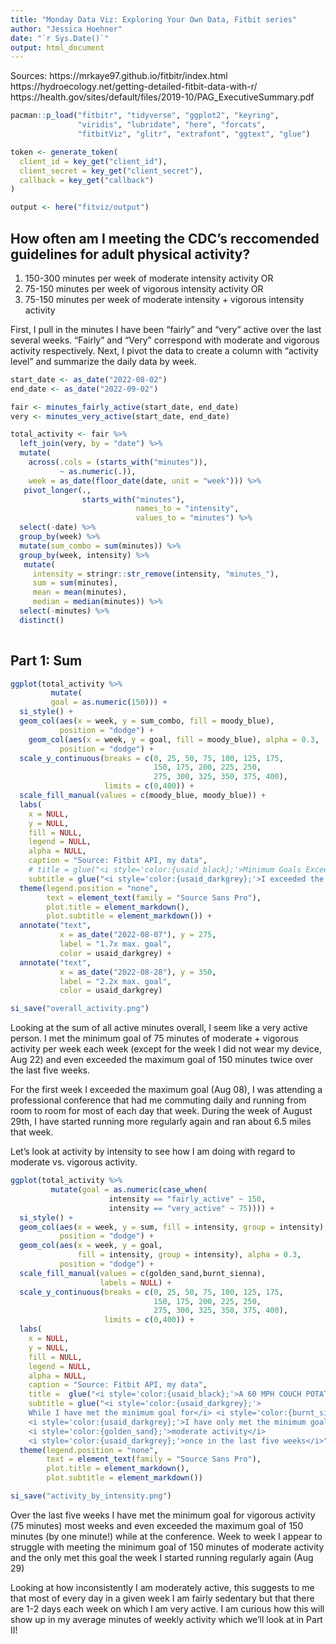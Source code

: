 ```yaml
---
title: "Monday Data Viz: Exploring Your Own Data, Fitbit series"
author: "Jessica Hoehner"
date: "`r Sys.Date()`"
output: html_document
---
```


Sources: 
https://mrkaye97.github.io/fitbitr/index.html
https://hydroecology.net/getting-detailed-fitbit-data-with-r/
https://health.gov/sites/default/files/2019-10/PAG_ExecutiveSummary.pdf

```r
pacman::p_load("fitbitr", "tidyverse", "ggplot2", "keyring", 
               "viridis", "lubridate", "here", "forcats", 
               "fitbitViz", "glitr", "extrafont", "ggtext", "glue")

token <- generate_token(
  client_id = key_get("client_id"),
  client_secret = key_get("client_secret"),
  callback = key_get("callback")
)

output <- here("fitviz/output")

```

## How often am I meeting the CDC's reccomended guidelines for adult physical activity?

1. 150-300 minutes per week of moderate intensity activity OR
2. 75-150 minutes per week of vigorous intensity activity OR
3. 75-150 minutes per week of moderate intensity + vigorous intensity activity 

First, I pull in the minutes I have been "fairly" and "very" active over the
last several weeks. "Fairly" and "Very" correspond with moderate and vigorous 
activity respectively. Next, I pivot the data to create a column with 
"activity level" and summarize the daily data by week.

```r

start_date <- as_date("2022-08-02")
end_date <- as_date("2022-09-02")

fair <- minutes_fairly_active(start_date, end_date)
very <- minutes_very_active(start_date, end_date)

total_activity <- fair %>%
  left_join(very, by = "date") %>%
  mutate(
    across(.cols = (starts_with("minutes")), 
           ~ as.numeric(.)), 
    week = as_date(floor_date(date, unit = "week"))) %>%
   pivot_longer(., 
                starts_with("minutes"), 
                            names_to = "intensity", 
                            values_to = "minutes") %>%
  select(-date) %>%
  group_by(week) %>%
  mutate(sum_combo = sum(minutes)) %>%
  group_by(week, intensity) %>%
   mutate(
     intensity = stringr::str_remove(intensity, "minutes_"),
     sum = sum(minutes), 
     mean = mean(minutes),
     median = median(minutes)) %>%
  select(-minutes) %>%
  distinct()
 
```

## Part 1: Sum

```r

ggplot(total_activity %>%
         mutate(
         goal = as.numeric(150))) +
  si_style() +
  geom_col(aes(x = week, y = sum_combo, fill = moody_blue), 
           position = "dodge") +
    geom_col(aes(x = week, y = goal, fill = moody_blue), alpha = 0.3,
           position = "dodge") +
  scale_y_continuous(breaks = c(0, 25, 50, 75, 100, 125, 175, 
                                150, 175, 200, 225, 250, 
                                275, 300, 325, 350, 375, 400), 
                     limits = c(0,400)) +
  scale_fill_manual(values = c(moody_blue, moody_blue)) +
  labs(
    x = NULL, 
    y = NULL,
    fill = NULL,
    legend = NULL, 
    alpha = NULL, 
    caption = "Source: Fitbit API, my data",
    # title = glue("<i style='color:{usaid_black};'>Minimum Goals Exceeded Each Week Device Was Worn,<br> Maximum Goals Exceeded Twice</i>") %>% toupper, 
    subtitle = glue("<i style='color:{usaid_darkgrey};'>I exceeded the <i style='color:{moody_blue};'>150 minute goal</i> <i style='color:{usaid_darkgrey};'>twice over the last five weeks</i>")) +
  theme(legend.position = "none", 
        text = element_text(family = "Source Sans Pro"),
        plot.title = element_markdown(), 
        plot.subtitle = element_markdown()) +
  annotate("text", 
           x = as_date("2022-08-07"), y = 275, 
           label = "1.7x max. goal", 
           color = usaid_darkgrey) +
  annotate("text", 
           x = as_date("2022-08-28"), y = 350, 
           label = "2.2x max. goal", 
           color = usaid_darkgrey)

si_save("overall_activity.png")

```
Looking at the sum of all active minutes overall, I seem like a very active person.
I met the minimum goal of 75 minutes of moderate + vigorous activity per week 
each week (except for the week I did not wear my device, Aug 22) and even exceeded 
the maximum goal of 150 minutes twice over the last five weeks.

For the first week I exceeded the maximum goal (Aug 08), I was attending a professional conference that had me commuting daily and running from room to room for most of each day that week. During the week of August 29th, I have started running more regularly
again and ran about 6.5 miles that week.

Let's look at activity by intensity to see how I am doing with regard to moderate
vs. vigorous activity.

```r

ggplot(total_activity %>%
         mutate(goal = as.numeric(case_when(
                      intensity == "fairly_active" ~ 150, 
                      intensity == "very_active" ~ 75)))) +
  si_style() +
  geom_col(aes(x = week, y = sum, fill = intensity, group = intensity), 
           position = "dodge") +
  geom_col(aes(x = week, y = goal, 
               fill = intensity, group = intensity), alpha = 0.3,
           position = "dodge") +
  scale_fill_manual(values = c(golden_sand,burnt_sienna),
                    labels = NULL) +
  scale_y_continuous(breaks = c(0, 25, 50, 75, 100, 125, 175, 
                                150, 175, 200, 225, 250, 
                                275, 300, 325, 350, 375, 400), 
                     limits = c(0,400)) +
  labs(
    x = NULL, 
    y = NULL,
    fill = NULL,
    legend = NULL, 
    alpha = NULL, 
    caption = "Source: Fitbit API, my data",
    title =  glue("<i style='color:{usaid_black};'>A 60 MPH COUCH POTATO</i>"), 
    subtitle = glue("<i style='color:{usaid_darkgrey};'>
    While I have met the minimum goal for</i> <i style='color:{burnt_sienna};'>vigorous actvity</i> <i style='color:{usaid_darkgrey};'>most weeks,</i> <br> 
    <i style='color:{usaid_darkgrey};'>I have only met the minimum goal for</i> 
    <i style='color:{golden_sand};'>moderate activity</i>
    <i style='color:{usaid_darkgrey};'>once in the last five weeks</i>")) +
  theme(legend.position = "none", 
        text = element_text(family = "Source Sans Pro"),
        plot.title = element_markdown(), 
        plot.subtitle = element_markdown())

si_save("activity_by_intensity.png")

```

Over the last five weeks I have met the minimum goal for vigorous activity (75 minutes)
most weeks and even exceeded the maximum goal of 150 minutes (by one minute!) while at the conference. Week to week I appear to struggle with meeting the minimum goal of 150 minutes of moderate activity and the only met this goal the week I started running 
regularly again (Aug 29)

Looking at how inconsistently I am moderately active, this suggests to me 
that most of every day in a given week I am fairly sedentary but that there
are 1-2 days each week on which I am very active. I am curious how this will 
show up in my average minutes of weekly activity which we'll look at in Part II!